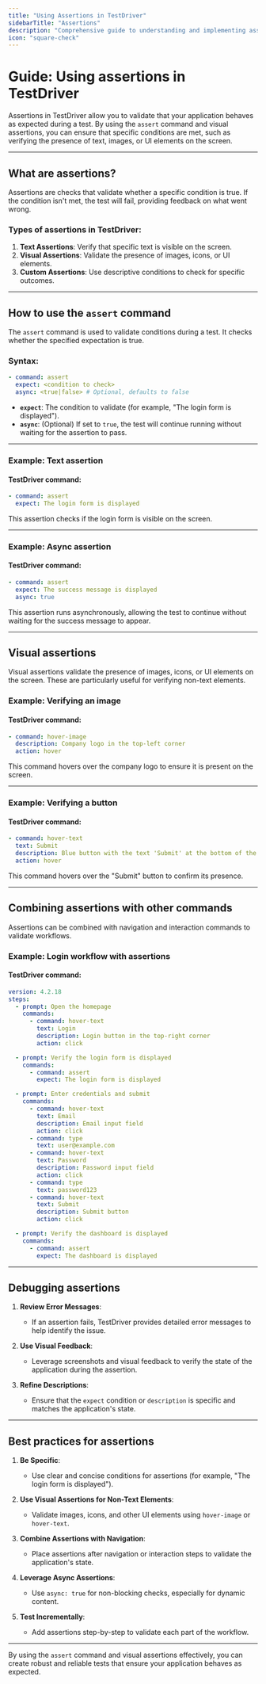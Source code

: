 ```yaml
---
title: "Using Assertions in TestDriver"
sidebarTitle: "Assertions"
description: "Comprehensive guide to understanding and implementing assertions in TestDriver for robust test validation."
icon: "square-check"
---
```


# Guide: Using assertions in TestDriver

Assertions in TestDriver allow you to validate that your application behaves as expected during a test. By using the `assert` command and visual assertions, you can ensure that specific conditions are met, such as verifying the presence of text, images, or UI elements on the screen.

---

## What are assertions?

Assertions are checks that validate whether a specific condition is true. If the condition isn't met, the test will fail, providing feedback on what went wrong.

### Types of assertions in TestDriver:
1. **Text Assertions**: Verify that specific text is visible on the screen.
2. **Visual Assertions**: Validate the presence of images, icons, or UI elements.
3. **Custom Assertions**: Use descriptive conditions to check for specific outcomes.

---

## How to use the `assert` command

The `assert` command is used to validate conditions during a test. It checks whether the specified expectation is true.

### Syntax:

```yaml
- command: assert
  expect: <condition to check>
  async: <true|false> # Optional, defaults to false

```


- **`expect`**: The condition to validate (for example, "The login form is displayed").
- **`async`**: (Optional) If set to `true`, the test will continue running without waiting for the assertion to pass.

---

### Example: Text assertion

#### TestDriver command:

```yaml
- command: assert
  expect: The login form is displayed

```


This assertion checks if the login form is visible on the screen.

---

### Example: Async assertion

#### TestDriver command:

```yaml
- command: assert
  expect: The success message is displayed
  async: true

```


This assertion runs asynchronously, allowing the test to continue without waiting for the success message to appear.

---

## Visual assertions

Visual assertions validate the presence of images, icons, or UI elements on the screen. These are particularly useful for verifying non-text elements.

### Example: Verifying an image

#### TestDriver command:

```yaml
- command: hover-image
  description: Company logo in the top-left corner
  action: hover

```


This command hovers over the company logo to ensure it is present on the screen.

---

### Example: Verifying a button

#### TestDriver command:

```yaml
- command: hover-text
  text: Submit
  description: Blue button with the text 'Submit' at the bottom of the form
  action: hover

```


This command hovers over the "Submit" button to confirm its presence.

---

## Combining assertions with other commands

Assertions can be combined with navigation and interaction commands to validate workflows.

### Example: Login workflow with assertions

#### TestDriver command:

```yaml
version: 4.2.18
steps:
  - prompt: Open the homepage
    commands:
      - command: hover-text
        text: Login
        description: Login button in the top-right corner
        action: click

  - prompt: Verify the login form is displayed
    commands:
      - command: assert
        expect: The login form is displayed

  - prompt: Enter credentials and submit
    commands:
      - command: hover-text
        text: Email
        description: Email input field
        action: click
      - command: type
        text: user@example.com
      - command: hover-text
        text: Password
        description: Password input field
        action: click
      - command: type
        text: password123
      - command: hover-text
        text: Submit
        description: Submit button
        action: click

  - prompt: Verify the dashboard is displayed
    commands:
      - command: assert
        expect: The dashboard is displayed

```


---

## Debugging assertions

1. **Review Error Messages**:
   - If an assertion fails, TestDriver provides detailed error messages to help identify the issue.

2. **Use Visual Feedback**:
   - Leverage screenshots and visual feedback to verify the state of the application during the assertion.

3. **Refine Descriptions**:
   - Ensure that the `expect` condition or `description` is specific and matches the application's state.

---

## Best practices for assertions

1. **Be Specific**:
   - Use clear and concise conditions for assertions (for example, "The login form is displayed").

2. **Use Visual Assertions for Non-Text Elements**:
   - Validate images, icons, and other UI elements using `hover-image` or `hover-text`.

3. **Combine Assertions with Navigation**:
   - Place assertions after navigation or interaction steps to validate the application's state.

4. **Leverage Async Assertions**:
   - Use `async: true` for non-blocking checks, especially for dynamic content.

5. **Test Incrementally**:
   - Add assertions step-by-step to validate each part of the workflow.

---

By using the `assert` command and visual assertions effectively, you can create robust and reliable tests that ensure your application behaves as expected.
